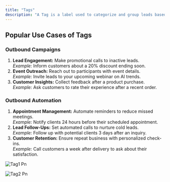 ```yaml
---
title: "Tags"
description: "A Tag is a label used to categorize and group leads based on attributes like interest, status, or actions. Tags help streamline organizations and allow for quick filtering and segmentation."
---
```


## Popular Use Cases of Tags

### Outbound Campaigns

1. **Lead Engagement:** Make promotional calls to inactive leads.\
   _Example:_ Inform customers about a 20% discount ending soon.
2. **Event Outreach:** Reach out to participants with event details.\
   _Example:_ Invite leads to your upcoming webinar on AI trends.
3. **Customer Insights:** Collect feedback after a product purchase.\
   _Example:_ Ask customers to rate their experience after a recent order.

### Outbound Automation

1. **Appointment Management:** Automate reminders to reduce missed meetings.\
   _Example:_ Notify clients 24 hours before their scheduled appointment.
2. **Lead Follow-Ups:** Set automated calls to nurture cold leads.\
   _Example:_ Follow up with potential clients 3 days after an inquiry.
3. **Customer Retention:** Ensure repeat business with personalized check-ins.\
   _Example:_ Call customers a week after delivery to ask about their satisfaction.

![Tag1 Pn](/images/tag1.png)

![Tag2 Pn](/images/tag2.png)